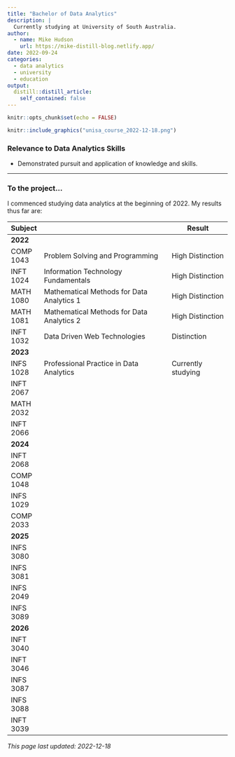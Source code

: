 ```yaml
---
title: "Bachelor of Data Analytics"
description: |
  Currently studying at University of South Australia.
author:
  - name: Mike Hudson
    url: https://mike-distill-blog.netlify.app/
date: 2022-09-24
categories:
  - data analytics
  - university
  - education
output:
  distill::distill_article:
    self_contained: false
---
```



```r
knitr::opts_chunk$set(echo = FALSE)
```

```r
knitr::include_graphics("unisa_course_2022-12-18.png")
```

### Relevance to Data Analytics Skills

* Demonstrated pursuit and application of knowledge and skills.

---
### To the project...

I commenced studying data analytics at the beginning of 2022. My results thus far are:

| Subject   |                                           | Result             |
|-----------|-------------------------------------------|--------------------|
| **2022**  |                                           |                    |
| COMP 1043 | Problem Solving and Programming           | High Distinction   |
| INFT 1024 | Information Technology Fundamentals       | High Distinction   |
| MATH 1080 | Mathematical Methods for Data Analytics 1 | High Distinction   |
| MATH 1081 | Mathematical Methods for Data Analytics 2 | High Distinction   |
| INFT 1032 | Data Driven Web Technologies              | Distinction        |
| **2023**  |                                           |                    |
| INFS 1028 | Professional Practice in Data Analytics   | Currently studying |
| INFT 2067 |                                           |                    |
| MATH 2032 |                                           |                    |
| INFT 2066 |                                           |                    |
| **2024**  |                                           |                    |
| INFT 2068 |                                           |                    |
| COMP 1048 |                                           |                    |
| INFS 1029 |                                           |                    |
| COMP 2033 |                                           |                    |
| **2025**  |                                           |                    |
| INFS 3080 |                                           |                    |
| INFS 3081 |                                           |                    |
| INFS 2049 |                                           |                    |
| INFS 3089 |                                           |                    |
| **2026**  |                                           |                    |
| INFT 3040 |                                           |                    |
| INFT 3046 |                                           |                    |
| INFS 3087 |                                           |                    |
| INFS 3088 |                                           |                    |
| INFT 3039 |                                           |                    |

*This page last updated: 2022-12-18*